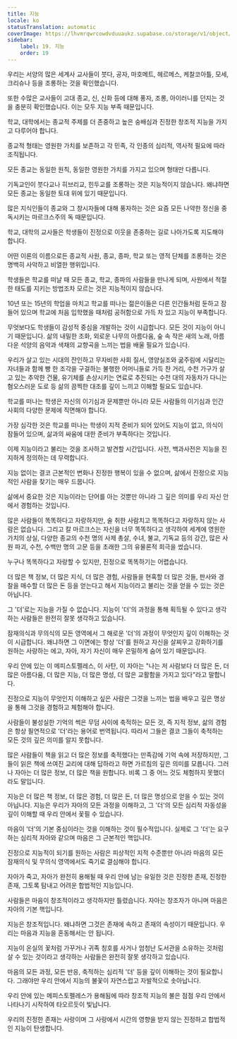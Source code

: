 ```yaml
---
title: 지능
locale: ko
statusTranslation: automatic
coverImage: https://lhvmrqwrcowdvduuaukz.supabase.co/storage/v1/object/public/strapi-uploads/small_cover-educacion-fundamental.webp-2d51a7828a2b1309555be27f7e2a61a0.webp
sidebar:
    label: 19. 지능
    order: 19
---
```

우리는 서양의 많은 세계사 교사들이 붓다, 공자, 마호메트, 헤르메스, 케찰코아틀, 모세, 크리슈나 등을 조롱하는 것을 확인했습니다.

또한 수많은 교사들이 고대 종교, 신, 신화 등에 대해 풍자, 조롱, 아이러니를 던지는 것을 충분히 확인했습니다. 이는 모두 지능 부족 때문입니다.

학교, 대학에서는 종교적 주제를 더 존중하고 높은 숭배심과 진정한 창조적 지능을 가지고 다루어야 합니다.

종교적 형태는 영원한 가치를 보존하고 각 민족, 각 인종의 심리적, 역사적 필요에 따라 조직됩니다.

모든 종교는 동일한 원칙, 동일한 영원한 가치를 가지고 있으며 형태만 다릅니다.

기독교인이 붓다교나 히브리교, 힌두교를 조롱하는 것은 지능적이지 않습니다. 왜냐하면 모든 종교는 동일한 토대 위에 있기 때문입니다.

많은 지식인들이 종교와 그 창시자들에 대해 풍자하는 것은 요즘 모든 나약한 정신을 중독시키는 마르크스주의 독 때문입니다.

학교, 대학의 교사들은 학생들이 진정으로 이웃을 존중하는 길로 나아가도록 지도해야 합니다.

어떤 이론의 이름으로든 종교적 사원, 종교, 종파, 학교 또는 영적 단체를 조롱하는 것은 명백히 사악하고 비열한 행위입니다.

학생들은 학교를 떠날 때 모든 종교, 학교, 종파의 사람들을 만나게 되며, 사원에서 적절한 태도를 지키는 방법조차 모르는 것은 지능적이지 않습니다.

10년 또는 15년의 학업을 마치고 학교를 떠나는 젊은이들은 다른 인간들처럼 둔하고 잠들어 있으며 학교에 처음 입학했을 때처럼 공허함으로 가득 차 있고 지능이 부족합니다.

무엇보다도 학생들이 감성적 중심을 개발하는 것이 시급합니다. 모든 것이 지능이 아니기 때문입니다. 삶의 내밀한 조화, 외로운 나무의 아름다움, 숲 속 작은 새의 노래, 아름다운 석양의 음악과 색채의 교향곡을 느끼는 법을 배울 필요가 있습니다.

우리가 살고 있는 시대의 잔인하고 무자비한 사회 질서, 영양실조와 굶주림에 시달리는 자녀들과 함께 빵 한 조각을 구걸하는 불행한 어머니들로 가득 찬 거리, 수천 가구가 살고 있는 추악한 건물, 유기체를 손상시키는 연료로 추진되는 수천 대의 자동차가 다니는 혐오스러운 도로 등 삶의 끔찍한 대조를 깊이 느끼고 이해할 필요도 있습니다.

학교를 떠나는 학생은 자신의 이기심과 문제뿐만 아니라 모든 사람들의 이기심과 인간 사회의 다양한 문제에 직면해야 합니다.

가장 심각한 것은 학교를 떠나는 학생이 지적 준비가 되어 있어도 지능이 없고, 의식이 잠들어 있으며, 삶과의 싸움에 대한 준비가 부족하다는 것입니다.

이제 지능이라고 불리는 것을 조사하고 발견할 시간입니다. 사전, 백과사전은 지능을 진지하게 정의하는 데 무력합니다.

지능 없이는 결코 근본적인 변화나 진정한 행복이 있을 수 없으며, 삶에서 진정으로 지능적인 사람을 찾기는 매우 드뭅니다.

삶에서 중요한 것은 지능이라는 단어를 아는 것뿐만 아니라 그 깊은 의미를 우리 자신 안에서 경험하는 것입니다.

많은 사람들이 똑똑하다고 자랑하지만, 술 취한 사람치고 똑똑하다고 자랑하지 않는 사람은 없습니다. 그리고 칼 마르크스는 자신을 너무 똑똑하다고 생각하여 세계에 영원한 가치의 상실, 다양한 종교의 수천 명의 사제 총살, 수녀, 불교, 기독교 등의 강간, 많은 사원 파괴, 수천, 수백만 명의 고문 등을 초래한 그의 유물론적 희극을 썼습니다.

누구나 똑똑하다고 자랑할 수 있지만, 진정으로 똑똑하기는 어렵습니다.

더 많은 책 정보, 더 많은 지식, 더 많은 경험, 사람들을 현혹할 더 많은 것들, 판사와 경찰을 매수할 더 많은 돈 등을 얻는다고 해서 지능이라고 불리는 것을 얻을 수 있는 것은 아닙니다.

그 '더'로는 지능을 가질 수 없습니다. 지능이 '더'의 과정을 통해 획득될 수 있다고 생각하는 사람들은 완전히 잘못 생각하고 있습니다.

잠재의식과 무의식의 모든 영역에서 그 해로운 '더'의 과정이 무엇인지 깊이 이해하는 것이 시급합니다. 왜냐하면 그 이면에는 항상 '더'를 원하고 자신을 살찌우고 강화하기를 원하는 사랑하는 에고, 자아, 자기 자신이 매우 은밀하게 숨어 있기 때문입니다.

우리 안에 있는 이 메피스토펠레스, 이 사탄, 이 자아는 "나는 저 사람보다 더 많은 돈, 더 많은 아름다움, 더 많은 지능, 더 많은 명성, 더 많은 교활함을 가지고 있다"라고 말합니다.

진정으로 지능이 무엇인지 이해하고 싶은 사람은 그것을 느끼는 법을 배우고 깊은 명상을 통해 그것을 경험하고 체험해야 합니다.

사람들이 불성실한 기억의 썩은 무덤 사이에 축적하는 모든 것, 즉 지적 정보, 삶의 경험은 항상 필연적으로 '더'라는 용어로 번역됩니다. 따라서 그들은 결코 그들이 축적하는 모든 것의 깊은 의미를 알지 못합니다.

많은 사람들이 책을 읽고 더 많은 정보를 축적했다는 만족감에 기억 속에 저장하지만, 그들이 읽은 책에 쓰여진 교리에 대해 답하라고 하면 가르침의 깊은 의미를 모릅니다. 그러나 자아는 더 많은 정보, 더 많은 책을 원합니다. 비록 그 중 어느 것도 체험하지 못했더라도 말입니다.

지능은 더 많은 책 정보, 더 많은 경험, 더 많은 돈, 더 많은 명성으로 얻을 수 있는 것이 아닙니다. 지능은 우리가 자아의 모든 과정을 이해하고, 그 '더'의 모든 심리적 자동성을 깊이 이해할 때 우리 안에서 꽃필 수 있습니다.

마음이 '더'의 기본 중심이라는 것을 이해하는 것이 필수적입니다. 실제로 그 '더'는 요구하는 심리적 자아와 같으며 마음은 그 근본적인 핵입니다.

진정으로 지능적이 되기를 원하는 사람은 피상적인 지적 수준뿐만 아니라 마음의 모든 잠재의식 및 무의식 영역에서도 죽기로 결심해야 합니다.

자아가 죽고, 자아가 완전히 용해될 때 우리 안에 남는 유일한 것은 진정한 존재, 진정한 존재, 그토록 탐내고 어려운 합법적인 지능입니다.

사람들은 마음이 창조적이라고 생각하지만 틀렸습니다. 자아는 창조자가 아니며 마음은 자아의 기본 핵입니다.

지능은 창조적입니다. 왜냐하면 그것은 존재에 속하고 존재의 속성이기 때문입니다. 우리는 마음과 지능을 혼동해서는 안 됩니다.

지능이 온실의 꽃처럼 가꾸거나 귀족 칭호를 사거나 엄청난 도서관을 소유하는 것처럼 살 수 있는 것이라고 생각하는 사람들은 완전히 잘못 생각하고 있습니다.

마음의 모든 과정, 모든 반응, 축적하는 심리적 '더' 등을 깊이 이해하는 것이 필요합니다. 그래야만 우리 안에서 지능의 불꽃이 자연스럽고 자발적으로 솟아납니다.

우리 안에 있는 메피스토펠레스가 용해됨에 따라 창조적 지능의 불은 점점 우리 안에서 나타나기 시작하여 타오르듯이 빛납니다.

우리의 진정한 존재는 사랑이며 그 사랑에서 시간의 영향을 받지 않는 진정하고 합법적인 지능이 탄생합니다.
